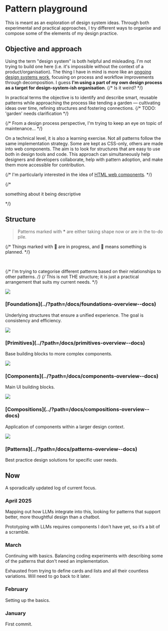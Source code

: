 
<Meta title="Introduction" />

<h1>Pattern playground</h1>
<p class="lead">This is meant as an exploration of design system ideas. Through both experimental and practical approaches, I try different ways to organise and compose some of the elements of my design practice.</p>

<h2>Objective and approach</h2>

Using the term "design system" is both helpful and misleading. I'm not trying to build one here (i.e. it's impossible without the context of a product/organisation).
The thing I have in mind is more like an [ongoing design systems work](https://24ways.org/2019/there-is-no-design-system/), focusing on process and workflow improvements through decomposition. I guess **I'm using a part of my own design process as a target for design-system-ish organisation**.
{/* Is it weird? */}

In practical terms the objective is to identify and describe smart, reusable patterns while approaching the process like tending a garden &mdash; cultivating ideas over time, refining structures and fostering connections.
{/* TODO: 'garden' needs clarification */}

{/* From a design process perspective, I'm trying to keep an eye on topic of maintenance... */}

On a technical level, it is also a learning exercise. Not all patterns follow the same implementation strategy. Some are kept as CSS-only, others are made into web components.
The aim is to look for structures that are easy to use both in design tools and code. This approach can simultaneously help designers and developers collaborate, help with pattern adoption, and make them more accessible for contribution.

{/* I'm particularly interested in the idea of [HTML web components](https://adactio.com/journal/20618). */}

{/* <p>something about it being descriptive</p> */}

## Structure

> Patterns marked with __*__ are either taking shape now or are in the to-do pile.

{/* Things marked with 🚧 are in progress, and 📅 means something is planned. */}

<br />

{/* I'm trying to categorise different patterns based on their relationships to other patterns. */}
{/* This is not THE structure; it is just a practical arrangement that suits my current needs. */}

<section class="layout-grid" style={{'--layout-grid-gap': '2vmax 4vmax', '--layout-grid-min': '24ch'}}>

  <article>
    <img src="./foundations.png" style={{border: '1px solid oklch(0% 0 0 / 60%)'}} />
    <h3 style={{marginBlock: '1rem'}}>[Foundations](../?path=/docs/foundations-overview--docs)</h3>
    <p>Underlying structures that ensure a unified experience. The goal is consistency and efficiency.</p>
  </article>

  <article>
    <img src="./primitives.png"  style={{border: '1px solid oklch(0% 0 0 / 60%)'}} />
    <h3 style={{marginBlock: '1rem'}}>[Primitives](../?path=/docs/primitives-overview--docs)</h3>
    <p>Base building blocks to more complex components.</p>
  </article>

  <article>
    <img src="./components.png" style={{border: '1px solid oklch(0% 0 0 / 60%)'}} />
    <h3 style={{marginBlock: '1rem'}}>[Components](../?path=/docs/components-overview--docs)</h3>
    <p>Main UI building blocks.</p>
  </article>

  <article>
    <img src="./compositions.png" style={{border: '1px solid oklch(0% 0 0 / 60%)'}} />
    <h3 style={{marginBlock: '1rem'}}>[Compositions](../?path=/docs/compositions-overview--docs)</h3>
    <p>Application of components within a larger design context.</p>
  </article>

  <article>
    <img src="./patterns.png" style={{border: '1px solid oklch(0% 0 0 / 60%)'}} />
    <h3 style={{marginBlock: '1rem'}}>[Patterns](../?path=/docs/patterns-overview--docs)</h3>
    <p>Best practice design solutions for specific user needs.</p>
  </article>

</section>


## Now

A sporadically updated log of current focus.

### April 2025

Mapping out how LLMs integrate into this, looking for patterns that support better, more thoughtful design than a chatbot.

Prototyping with LLMs requires components I don't have yet, so it’s a bit of a scramble.


### March

Continuing with basics. Balancing coding experiments with describing some of the patterns that don't need an implementation.

Exhausted from trying to define cards and lists and all their countless variations. Will need to go back to it later.

### February

Setting up the basics.

### January

First commit.
